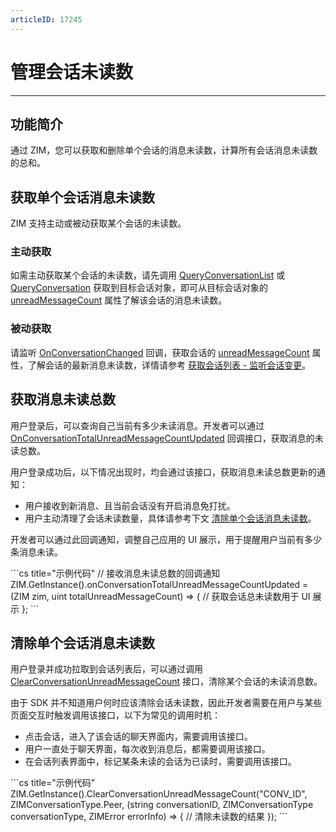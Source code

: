 ```yaml
---
articleID: 17245
---
```



# 管理会话未读数

- - -

## 功能简介

通过 ZIM，您可以获取和删除单个会话的消息未读数，计算所有会话消息未读数的总和。

## 获取单个会话消息未读数

ZIM 支持主动或被动获取某个会话的未读数。

### 主动获取

如需主动获取某个会话的未读数，请先调用 [QueryConversationList](@QueryConversationList) 或 [QueryConversation](@QueryConversation) 获取到目标会话对象，即可从目标会话对象的 [unreadMessageCount](@unreadMessageCount-ZIMConversation) 属性了解该会话的消息未读数。

### 被动获取

请监听 [OnConversationChanged](@OnConversationChanged) 回调，获取会话的 [unreadMessageCount](@unreadMessageCount-ZIMConversation) 属性，了解会话的最新消息未读数，详情请参考 [获取会话列表 - 监听会话变更](./Get%20the%20conversation%20list.mdx#监听会话变更)。


## 获取消息未读总数

用户登录后，可以查询自己当前有多少未读消息。开发者可以通过 [OnConversationTotalUnreadMessageCountUpdated](@OnConversationTotalUnreadMessageCountUpdated) 回调接口，获取消息的未读总数。

用户登录成功后，以下情况出现时，均会通过该接口，获取消息未读总数更新的通知：

- 用户接收到新消息、且当前会话没有开启消息免打扰。
- 用户主动清理了会话未读数量，具体请参考下文 [清除单个会话消息未读数](./Manage%20unread%20message%20counts.mdx#清除单个会话消息未读数)。

开发者可以通过此回调通知，调整自己应用的 UI 展示，用于提醒用户当前有多少条消息未读。    


<CodeGroup>
```cs title="示例代码"
// 接收消息未读总数的回调通知
ZIM.GetInstance().onConversationTotalUnreadMessageCountUpdated = (ZIM zim,
                                             uint totalUnreadMessageCount) =>
{
    // 获取会话总未读数用于 UI 展示
};
```
</CodeGroup>


## 清除单个会话消息未读数

用户登录并成功拉取到会话列表后，可以通过调用 [ClearConversationUnreadMessageCount](@ClearConversationUnreadMessageCount) 接口，清除某个会话的未读消息数。

由于 SDK 并不知道用户何时应该清除会话未读数，因此开发者需要在用户与某些页面交互时触发调用该接口，以下为常见的调用时机：

- 点击会话，进入了该会话的聊天界面内，需要调用该接口。
- 用户一直处于聊天界面，每次收到消息后，都需要调用该接口。
- 在会话列表界面中，标记某条未读的会话为已读时，需要调用该接口。


<CodeGroup>
```cs title="示例代码"
ZIM.GetInstance().ClearConversationUnreadMessageCount("CONV_ID", ZIMConversationType.Peer,
    (string conversationID, ZIMConversationType conversationType,
                ZIMError errorInfo) =>
    {
        // 清除未读数的结果
    });
```
</CodeGroup>
